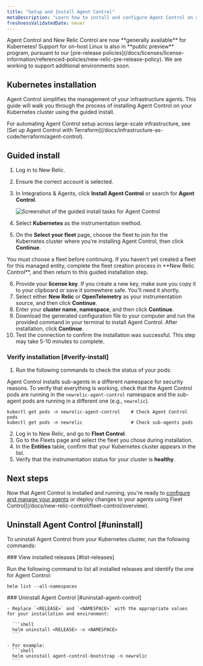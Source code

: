 ```yaml
---
title: "Setup and Install Agent Control"
metaDescription: "Learn how to install and configure Agent Control on a Kubernetes cluster."
freshnessValidatedDate: never
---
```


<Callout variant="important">
  Agent Control and New Relic Control are now **generally available** for Kubernetes! Support for on-host Linux is also in **public preview** program, pursuant to our [pre-release policies](/docs/licenses/license-information/referenced-policies/new-relic-pre-release-policy).
  We are working to support additional environments soon.
</Callout>

## Kubernetes installation

Agent Control simplifies the management of your infrastructure agents. This guide will walk you through the process of installing Agent Control on your Kubernetes cluster using the guided install. 

<Callout title="tip">
For automating Agent Control setup across large-scale infrastructure, see [Set up Agent Control with Terraform](/docs/infrastructure-as-code/terraform/agent-control).
</Callout>

## Guided install
1. Log in to New Relic.
2. Ensure the correct account is selected.
3. In Integrations & Agents, click **Install Agent Control** or search for **Agent Control**.
   
   <img
     title="Agent Control guided install"
     alt="Screenshot of the guided install tasks for Agent Control"
     src="/images/agent-control-guided-install.webp"
   />

4. Select **Kubernetes** as the instrumentation method.
5. On the **Select your fleet** page, choose the fleet to join for the Kubernetes cluster where you're installing Agent Control, then click **Continue**.

<Callout title="TIP">
    You must choose a fleet before continuing. If you haven't yet created a fleet for this managed entity, complete the fleet creation process in **New Relic Control**, and then return to this guided installation step.
</Callout>

6. Provide your **license key**. If you create a new key, make sure you copy it to your clipboard or save it somewhere safe. You'll need it shortly.
7. Select either **New Relic** or **OpenTelemetry** as your instrumentation source, and then click **Continue**. 
8. Enter your **cluster name**, **namespace**, and then click **Continue**.
9. Download the generated configuration file to your computer and run the provided command in your terminal to install Agent Control. After installation, click **Continue**.
10. Test the connection to confirm the installation was successful. This step may take 5-10 minutes to complete.

### Verify installation [#verify-install]

1. Run the following commands to check the status of your pods:

  Agent Control installs sub-agents in a different namespace for security reasons. To verify that everything is working, check that the Agent Control pods are running in the `newrelic-agent-control` namespace and the sub-agent pods are running in a different one (e.g., `newrelic`).


  ```shell
  kubectl get pods -n newrelic-agent-control    # Check Agent Control pods
  kubectl get pods -n newrelic                  # Check sub-agents pods
  ```

2. Log in to New Relic, and go to **Fleet Control**.
3. Go to the Fleets page and select the fleet you chose during installation.
4. In the **Entities** table, confirm that your Kubernetes cluster appears in the list.
5. Verify that the instrumentation status for your cluster is **healthy**.

## Next steps
Now that Agent Control is installed and running, you're ready to [configure and manage your agents](/docs/new-relic-control/agent-control/configuration) or deploy changes to your agents using Fleet Control](/docs/new-relic-control/fleet-control/overview).

## Uninstall Agent Control [#uninstall]
To uninstall Agent Control from your Kubernetes cluster, run the following commands:

<Steps>
<Step>
  ### View installed releases [#list-releases]

  Run the following command to list all installed releases and identify the one for Agent Control:

  ```shell
  helm list --all-namespaces
  ```
</Step>

  <Step>
    ### Uninstall Agent Control [#uninstall-agent-control]

    - Replace `<RELEASE>` and `<NAMESPACE>` with the appropriate values for your installation and environment:

      ```shell
      helm uninstall <RELEASE> -n <NAMESPACE>
      ```

    - For example:
      ```shell
      helm uninstall agent-control-bootstrap -n newrelic
      ```

 </Step>
</Steps>
